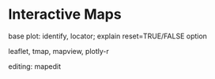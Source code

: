 # Interactive Maps {#interactive}

base plot: identify, locator; explain reset=TRUE/FALSE option

leaflet, tmap, mapview, plotly-r

editing: mapedit
